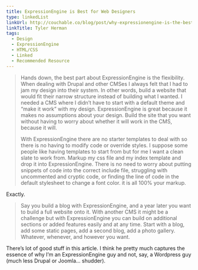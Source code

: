 ```yaml
---
title: ExpressionEngine is Best for Web Designers
type: linkedList
linkUrl: http://couchable.co/blog/post/why-expressionengine-is-the-best-cms-for-web-designers
linkTitle: Tyler Herman
tags:
  - Design
  - ExpressionEngine
  - HTML/CSS
  - Linked
  - Recommended Resource
---
```


> Hands down, the best part about ExpressionEngine is the flexibility. When dealing with Drupal and other CMSes I always felt that I had to jam my design into their system. In other words, build a website that would fit their narrow structure instead of building what I wanted. I needed a CMS where I didn’t have to start with a default theme and “make it work” with my design. ExpressionEngine is great because it makes no assumptions about your design. Build the site that you want without having to worry about whether it will work in the CMS, because it will.
>
> With ExpressionEngine there are no starter templates to deal with so there is no having to modify code or override styles. I suppose some people like having templates to start from but for me I want a clean slate to work from. Markup my css file and my index template and drop it into ExpressionEngine. There is no need to worry about putting snippets of code into the correct include file, struggling with uncommented and cryptic code, or finding the line of code in the default stylesheet to change a font color. it is all 100% your markup.

Exactly.

> Say you build a blog with ExpressionEngine, and a year later you want to build a full website onto it. With another CMS it might be a challenge but with ExpressionEngine you can build on additional sections or added features easily and at any time. Start with a blog, add some static pages, add a second blog, add a photo gallery. Whatever, whenever, and however you want.

There’s lot of good stuff in this article. I think he pretty much captures the essence of why I’m an ExpressionEngine guy and not, say, a Wordpress guy (much less Drupal or Joomla… shudder).
